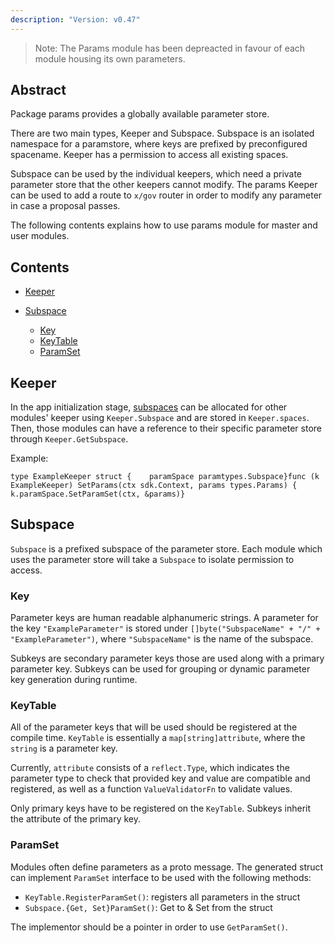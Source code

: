 ```yaml
---
description: "Version: v0.47"
---
```


> Note: The Params module has been depreacted in favour of each module housing its own parameters.

## Abstract[​](#abstract "Direct link to Abstract")

Package params provides a globally available parameter store.

There are two main types, Keeper and Subspace. Subspace is an isolated namespace for a paramstore, where keys are prefixed by preconfigured spacename. Keeper has a permission to access all existing spaces.

Subspace can be used by the individual keepers, which need a private parameter store that the other keepers cannot modify. The params Keeper can be used to add a route to `x/gov` router in order to modify any parameter in case a proposal passes.

The following contents explains how to use params module for master and user modules.

## Contents[​](#contents "Direct link to Contents")

* [Keeper](#keeper)

* [Subspace](#subspace)

  * [Key](#key)
  * [KeyTable](#keytable)
  * [ParamSet](#paramset)

## Keeper[​](#keeper "Direct link to Keeper")

In the app initialization stage, [subspaces](#subspace) can be allocated for other modules' keeper using `Keeper.Subspace` and are stored in `Keeper.spaces`. Then, those modules can have a reference to their specific parameter store through `Keeper.GetSubspace`.

Example:

```
type ExampleKeeper struct {    paramSpace paramtypes.Subspace}func (k ExampleKeeper) SetParams(ctx sdk.Context, params types.Params) {    k.paramSpace.SetParamSet(ctx, &params)}
```

## Subspace[​](#subspace "Direct link to Subspace")

`Subspace` is a prefixed subspace of the parameter store. Each module which uses the parameter store will take a `Subspace` to isolate permission to access.

### Key[​](#key "Direct link to Key")

Parameter keys are human readable alphanumeric strings. A parameter for the key `"ExampleParameter"` is stored under `[]byte("SubspaceName" + "/" + "ExampleParameter")`, where `"SubspaceName"` is the name of the subspace.

Subkeys are secondary parameter keys those are used along with a primary parameter key. Subkeys can be used for grouping or dynamic parameter key generation during runtime.

### KeyTable[​](#keytable "Direct link to KeyTable")

All of the parameter keys that will be used should be registered at the compile time. `KeyTable` is essentially a `map[string]attribute`, where the `string` is a parameter key.

Currently, `attribute` consists of a `reflect.Type`, which indicates the parameter type to check that provided key and value are compatible and registered, as well as a function `ValueValidatorFn` to validate values.

Only primary keys have to be registered on the `KeyTable`. Subkeys inherit the attribute of the primary key.

### ParamSet[​](#paramset "Direct link to ParamSet")

Modules often define parameters as a proto message. The generated struct can implement `ParamSet` interface to be used with the following methods:

* `KeyTable.RegisterParamSet()`: registers all parameters in the struct
* `Subspace.{Get, Set}ParamSet()`: Get to & Set from the struct

The implementor should be a pointer in order to use `GetParamSet()`.
